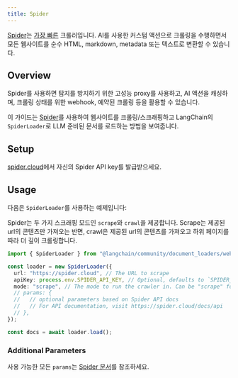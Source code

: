 ```yaml
---
title: Spider
---
```


[Spider](https://spider.cloud/?ref=langchainjs)는 [가장 빠른](https://github.com/spider-rs/spider/blob/main/benches/BENCHMARKS.md#benchmark-results) 크롤러입니다. AI를 사용한 커스텀 액션으로 크롤링을 수행하면서 모든 웹사이트를 순수 HTML, markdown, metadata 또는 텍스트로 변환할 수 있습니다.

## Overview

Spider를 사용하면 탐지를 방지하기 위한 고성능 proxy를 사용하고, AI 액션을 캐싱하며, 크롤링 상태를 위한 webhook, 예약된 크롤링 등을 활용할 수 있습니다.

이 가이드는 [Spider](https://spider.cloud/)를 사용하여 웹사이트를 크롤링/스크래핑하고 LangChain의 `SpiderLoader`로 LLM 준비된 문서를 로드하는 방법을 보여줍니다.

## Setup

[spider.cloud](https://spider.cloud/)에서 자신의 Spider API key를 발급받으세요.

## Usage

다음은 `SpiderLoader`를 사용하는 예제입니다:

Spider는 두 가지 스크래핑 모드인 `scrape`와 `crawl`을 제공합니다. Scrape는 제공된 url의 콘텐츠만 가져오는 반면, crawl은 제공된 url의 콘텐츠를 가져오고 하위 페이지를 따라 더 깊이 크롤링합니다.

```typescript
import { SpiderLoader } from "@langchain/community/document_loaders/web/spider";

const loader = new SpiderLoader({
  url: "https://spider.cloud", // The URL to scrape
  apiKey: process.env.SPIDER_API_KEY, // Optional, defaults to `SPIDER_API_KEY` in your env.
  mode: "scrape", // The mode to run the crawler in. Can be "scrape" for single urls or "crawl" for deeper scraping following subpages
  // params: {
  //   // optional parameters based on Spider API docs
  //   // For API documentation, visit https://spider.cloud/docs/api
  // },
});

const docs = await loader.load();
```

### Additional Parameters

사용 가능한 모든 `params`는 [Spider 문서](https://spider.cloud/docs/api)를 참조하세요.